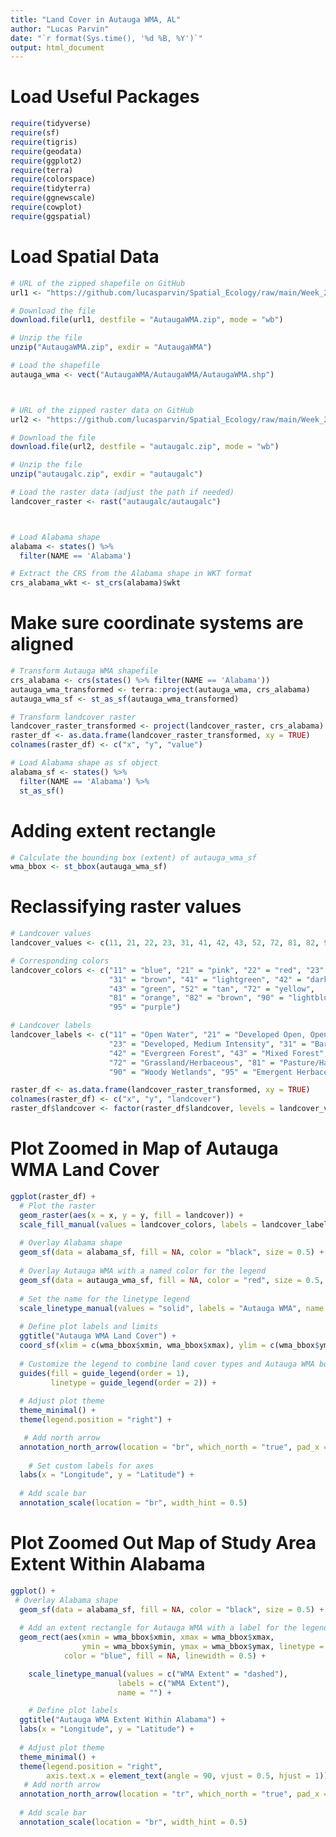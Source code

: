 ```yaml
---
title: "Land Cover in Autauga WMA, AL"
author: "Lucas Parvin"
date: "`r format(Sys.time(), '%d %B, %Y')`"
output: html_document
---
```


# Load Useful Packages
```r
require(tidyverse)
require(sf)
require(tigris)
require(geodata)
require(ggplot2)
require(terra)
require(colorspace)
require(tidyterra)
require(ggnewscale)
require(cowplot)
require(ggspatial)
```

# Load Spatial Data
```r

# URL of the zipped shapefile on GitHub
url1 <- "https://github.com/lucasparvin/Spatial_Ecology/raw/main/Week_2_Lab/Assignment/AutaugaWMA.zip"

# Download the file
download.file(url1, destfile = "AutaugaWMA.zip", mode = "wb")

# Unzip the file
unzip("AutaugaWMA.zip", exdir = "AutaugaWMA")

# Load the shapefile
autauga_wma <- vect("AutaugaWMA/AutaugaWMA/AutaugaWMA.shp")



# URL of the zipped raster data on GitHub
url2 <- "https://github.com/lucasparvin/Spatial_Ecology/raw/main/Week_2_Lab/Assignment/autaugalc.zip"

# Download the file
download.file(url2, destfile = "autaugalc.zip", mode = "wb")

# Unzip the file
unzip("autaugalc.zip", exdir = "autaugalc")

# Load the raster data (adjust the path if needed)
landcover_raster <- rast("autaugalc/autaugalc") 



# Load Alabama shape
alabama <- states() %>% 
  filter(NAME == 'Alabama')

# Extract the CRS from the Alabama shape in WKT format
crs_alabama_wkt <- st_crs(alabama)$wkt

```


# Make sure coordinate systems are aligned
```r

# Transform Autauga WMA shapefile
crs_alabama <- crs(states() %>% filter(NAME == 'Alabama'))
autauga_wma_transformed <- terra::project(autauga_wma, crs_alabama)
autauga_wma_sf <- st_as_sf(autauga_wma_transformed)

# Transform landcover raster
landcover_raster_transformed <- project(landcover_raster, crs_alabama)
raster_df <- as.data.frame(landcover_raster_transformed, xy = TRUE)
colnames(raster_df) <- c("x", "y", "value")

# Load Alabama shape as sf object
alabama_sf <- states() %>% 
  filter(NAME == 'Alabama') %>% 
  st_as_sf()


```

# Adding extent rectangle
```r
# Calculate the bounding box (extent) of autauga_wma_sf
wma_bbox <- st_bbox(autauga_wma_sf)


```

# Reclassifying raster values

```r

# Landcover values
landcover_values <- c(11, 21, 22, 23, 31, 41, 42, 43, 52, 72, 81, 82, 90, 95)

# Corresponding colors
landcover_colors <- c("11" = "blue", "21" = "pink", "22" = "red", "23" = "red",
                      "31" = "brown", "41" = "lightgreen", "42" = "darkgreen", 
                      "43" = "green", "52" = "tan", "72" = "yellow", 
                      "81" = "orange", "82" = "brown", "90" = "lightblue", 
                      "95" = "purple")

# Landcover labels
landcover_labels <- c("11" = "Open Water", "21" = "Developed Open, Open Space", "22" = "Developed, Low Intensity", 
                      "23" = "Developed, Medium Intensity", "31" = "Barren Land", "41" = "Deciduous Forest", 
                      "42" = "Evergreen Forest", "43" = "Mixed Forest", "52" = "Shrub/Scrub", 
                      "72" = "Grassland/Herbaceous", "81" = "Pasture/Hay", "82" = "Crops", 
                      "90" = "Woody Wetlands", "95" = "Emergent Herbaceous Wetlands")

raster_df <- as.data.frame(landcover_raster_transformed, xy = TRUE)
colnames(raster_df) <- c("x", "y", "landcover")
raster_df$landcover <- factor(raster_df$landcover, levels = landcover_values)


```


# Plot Zoomed in Map of Autauga WMA Land Cover
```r

ggplot(raster_df) +
  # Plot the raster
  geom_raster(aes(x = x, y = y, fill = landcover)) +
  scale_fill_manual(values = landcover_colors, labels = landcover_labels, name = "Landcover Type") +
  
  # Overlay Alabama shape
  geom_sf(data = alabama_sf, fill = NA, color = "black", size = 0.5) +
  
  # Overlay Autauga WMA with a named color for the legend
  geom_sf(data = autauga_wma_sf, fill = NA, color = "red", size = 0.5, aes(linetype = "Autauga WMA")) +
  
  # Set the name for the linetype legend
  scale_linetype_manual(values = "solid", labels = "Autauga WMA", name = "") +
  
  # Define plot labels and limits
  ggtitle("Autauga WMA Land Cover") +
  coord_sf(xlim = c(wma_bbox$xmin, wma_bbox$xmax), ylim = c(wma_bbox$ymin, wma_bbox$ymax), expand = FALSE) +
  
  # Customize the legend to combine land cover types and Autauga WMA boundary
  guides(fill = guide_legend(order = 1), 
         linetype = guide_legend(order = 2)) +
  
  # Adjust plot theme
  theme_minimal() +
  theme(legend.position = "right") +

   # Add north arrow
  annotation_north_arrow(location = "br", which_north = "true", pad_x = unit(0.5, "in"), pad_y = unit(0.5, "in")) +
  
    # Set custom labels for axes
  labs(x = "Longitude", y = "Latitude") +
  
  # Add scale bar
  annotation_scale(location = "br", width_hint = 0.5)


```
# Plot Zoomed Out Map of Study Area Extent Within Alabama
```r
ggplot() +
 # Overlay Alabama shape
  geom_sf(data = alabama_sf, fill = NA, color = "black", size = 0.5) +
  
  # Add an extent rectangle for Autauga WMA with a label for the legend
  geom_rect(aes(xmin = wma_bbox$xmin, xmax = wma_bbox$xmax,
                ymin = wma_bbox$ymin, ymax = wma_bbox$ymax, linetype = "WMA Extent"),
            color = "blue", fill = NA, linewidth = 0.5) +

    scale_linetype_manual(values = c("WMA Extent" = "dashed"), 
                        labels = c("WMA Extent"), 
                        name = "") +

    # Define plot labels
  ggtitle("Autauga WMA Extent Within Alabama") +
  labs(x = "Longitude", y = "Latitude") +
  
  # Adjust plot theme
  theme_minimal() +
  theme(legend.position = "right",
        axis.text.x = element_text(angle = 90, vjust = 0.5, hjust = 1)) +
   # Add north arrow
  annotation_north_arrow(location = "tr", which_north = "true", pad_x = unit(0.5, "in"), pad_y = unit(0.5, "in")) +
  
  # Add scale bar
  annotation_scale(location = "br", width_hint = 0.5)



```